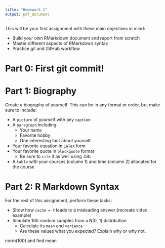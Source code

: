 ```yaml
---
title: "Homework 1"
output: pdf_document
---
```


This will be your first assignment with these main objectives in mind: 

- Build your own RMarkdown document and report from scratch 
- Master different aspects of RMarkdown syntax
- Practice git and GitHub workflow

# Part 0: First git commit!



# Part 1: Biography 

Create a biography of yourself. This can be in any format or order, but make sure to include:

- A `picture` of yourself with any `caption` 
- A `paragraph` including  
  - Your name
  - Favorite hobby 
  - One interesting fact about yourself 
- Your favorite equation in `LaTeX` form 
- Your favorite quote in `blockquote` format
  - Be sure to `cite` it as well using .bib
- A `table` with your courses (column 1) and  time (column 2) allocated for the course 

# Part 2: R Markdown Syntax 

For the rest of this assignment, perform these tasks:

- Show how `cache = T` leads to a misleading answer (recreate video example)
- Simulate 100 random samples from a N(0, 1) distribution
  - Calculate its `mean` and `variance` 
  - Are these values what you expected? Explain why or why not. 

norm(100) and find mean
